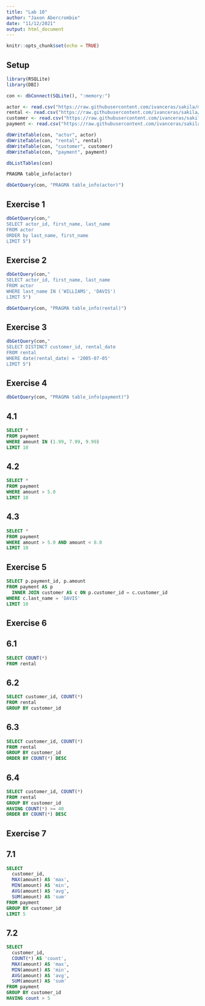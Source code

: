 ```yaml
---
title: "Lab 10"
author: "Jaxon Abercrombie"
date: "11/12/2021"
output: html_document
---
```


```r
knitr::opts_chunk$set(echo = TRUE)
```

## Setup
```r
library(RSQLite)
library(DBI)

con <- dbConnect(SQLite(), ":memory:")

actor <- read.csv("https://raw.githubusercontent.com/ivanceras/sakila/master/csv-sakila-db/actor.csv")
rental <- read.csv("https://raw.githubusercontent.com/ivanceras/sakila/master/csv-sakila-db/rental.csv")
customer <- read.csv("https://raw.githubusercontent.com/ivanceras/sakila/master/csv-sakila-db/customer.csv")
payment <- read.csv("https://raw.githubusercontent.com/ivanceras/sakila/master/csv-sakila-db/payment_p2007_01.csv")

dbWriteTable(con, "actor", actor)
dbWriteTable(con, "rental", rental)
dbWriteTable(con, "customer", customer)
dbWriteTable(con, "payment", payment)

dbListTables(con)
```

```sql
PRAGMA table_info(actor)
```

```r
dbGetQuery(con, "PRAGMA table_info(actor)")
```


## Exercise 1
```r
dbGetQuery(con,"
SELECT actor_id, first_name, last_name
FROM actor
ORDER by last_name, first_name
LIMIT 5")
```

## Exercise 2
```r
dbGetQuery(con,"
SELECT actor_id, first_name, last_name
FROM actor
WHERE last_name IN ('WILLIAMS', 'DAVIS')
LIMIT 5")
```

```r
dbGetQuery(con, "PRAGMA table_info(rental)")
```

## Exercise 3
```r
dbGetQuery(con,"
SELECT DISTINCT customer_id, rental_date
FROM rental
WHERE date(rental_date) = '2005-07-05'
LIMIT 5")
```

## Exercise 4

```r
dbGetQuery(con, "PRAGMA table_info(payment)")
```

## 4.1
```sql
SELECT *
FROM payment
WHERE amount IN (1.99, 7.99, 9.99)
LIMIT 10
```

## 4.2
```sql
SELECT *
FROM payment
WHERE amount > 5.0
LIMIT 10
```

## 4.3
```sql
SELECT *
FROM payment
WHERE amount > 5.0 AND amount < 8.0
LIMIT 10
```


## Exercise 5
```sql
SELECT p.payment_id, p.amount
FROM payment AS p
  INNER JOIN customer AS c ON p.customer_id = c.customer_id
WHERE c.last_name = 'DAVIS'
LIMIT 10
```

## Exercise 6

## 6.1
```sql
SELECT COUNT(*)
FROM rental
```

## 6.2
```sql
SELECT customer_id, COUNT(*)
FROM rental
GROUP BY customer_id
```

## 6.3
```sql
SELECT customer_id, COUNT(*)
FROM rental
GROUP BY customer_id
ORDER BY COUNT(*) DESC
```

## 6.4
```sql
SELECT customer_id, COUNT(*)
FROM rental
GROUP BY customer_id
HAVING COUNT(*) >= 40
ORDER BY COUNT(*) DESC
```

## Exercise 7

## 7.1
```sql
SELECT 
  customer_id, 
  MAX(amount) AS 'max',
  MIN(amount) AS 'min',
  AVG(amount) AS 'avg',
  SUM(amount) AS 'sum'
FROM payment
GROUP BY customer_id
LIMIT 5
```

## 7.2
```sql
SELECT 
  customer_id, 
  COUNT(*) AS 'count',
  MAX(amount) AS 'max',
  MIN(amount) AS 'min',
  AVG(amount) AS 'avg',
  SUM(amount) AS 'sum'
FROM payment
GROUP BY customer_id
HAVING count > 5
```